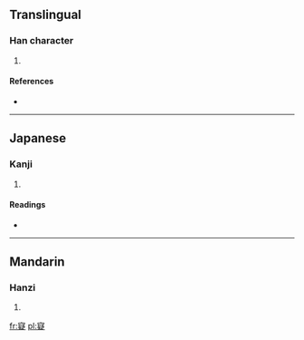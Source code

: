 ==Translingual==

===Han character===
{{Han char|rn=40|rad=宀|as=14|sn=17|four=3048<sub>1</sub>|canj=十心大人 (JPKO)}}

# {{defn|Han|sort=宀14}}

====References====
* {{Han ref|kx=0292.250|dkj=07352|dj=0579.130|hdz=20956.170|uh=5BF2|ud=23538|bh=ECD9|bd=60633}}

----

==Japanese==

===Kanji===
{{ja-kanji|grade=|rs=宀14}}

# {{defn|Japanese|sort=宀14}}

====Readings====
* {{ja-readings|on=[[ぎ]] (gi)|kun=[[あきらかにする]] (akirakanisuru)}}

----

==Mandarin==

===Hanzi===
{{cmn-hanzi|pin=[[yí]] ([[yi2]])|wg=i<sup>2</sup>}}

# {{defn|Mandarin|sort=宀14}}

[[fr:寲]]
[[pl:寲]]